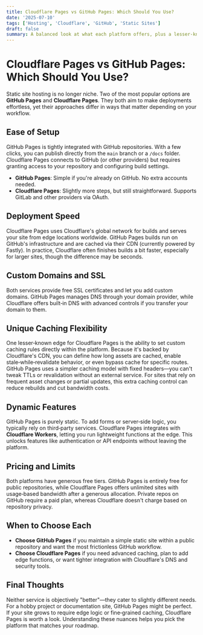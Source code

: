 ```yaml
---
title: Cloudflare Pages vs GitHub Pages: Which Should You Use?
date: '2025-07-10'
tags: ['Hosting', 'Cloudflare', 'GitHub', 'Static Sites']
draft: false
summary: A balanced look at what each platform offers, plus a lesser-known difference in caching flexibility that can influence your decision.
---
```


# Cloudflare Pages vs GitHub Pages: Which Should You Use?

Static site hosting is no longer niche. Two of the most popular options are **GitHub Pages** and **Cloudflare Pages**. They both aim to make deployments effortless, yet their approaches differ in ways that matter depending on your workflow.

## Ease of Setup

GitHub Pages is tightly integrated with GitHub repositories. With a few clicks, you can publish directly from the `main` branch or a `/docs` folder. Cloudflare Pages connects to GitHub (or other providers) but requires granting access to your repository and configuring build settings.

- **GitHub Pages**: Simple if you're already on GitHub. No extra accounts needed.
- **Cloudflare Pages**: Slightly more steps, but still straightforward. Supports GitLab and other providers via OAuth.

## Deployment Speed

Cloudflare Pages uses Cloudflare's global network for builds and serves your site from edge locations worldwide. GitHub Pages builds run on GitHub's infrastructure and are cached via their CDN (currently powered by Fastly). In practice, Cloudflare often finishes builds a bit faster, especially for larger sites, though the difference may be seconds.

## Custom Domains and SSL

Both services provide free SSL certificates and let you add custom domains. GitHub Pages manages DNS through your domain provider, while Cloudflare offers built‑in DNS with advanced controls if you transfer your domain to them.

## Unique Caching Flexibility

One lesser‑known edge for Cloudflare Pages is the ability to set custom caching rules directly within the platform. Because it's backed by Cloudflare's CDN, you can define how long assets are cached, enable stale‑while‑revalidate behavior, or even bypass cache for specific routes. GitHub Pages uses a simpler caching model with fixed headers—you can't tweak TTLs or revalidation without an external service. For sites that rely on frequent asset changes or partial updates, this extra caching control can reduce rebuilds and cut bandwidth costs.

## Dynamic Features

GitHub Pages is purely static. To add forms or server‑side logic, you typically rely on third‑party services. Cloudflare Pages integrates with **Cloudflare Workers**, letting you run lightweight functions at the edge. This unlocks features like authentication or API endpoints without leaving the platform.

## Pricing and Limits

Both platforms have generous free tiers. GitHub Pages is entirely free for public repositories, while Cloudflare Pages offers unlimited sites with usage‑based bandwidth after a generous allocation. Private repos on GitHub require a paid plan, whereas Cloudflare doesn't charge based on repository privacy.

## When to Choose Each

- **Choose GitHub Pages** if you maintain a simple static site within a public repository and want the most frictionless GitHub workflow.
- **Choose Cloudflare Pages** if you need advanced caching, plan to add edge functions, or want tighter integration with Cloudflare's DNS and security tools.

## Final Thoughts

Neither service is objectively "better"—they cater to slightly different needs. For a hobby project or documentation site, GitHub Pages might be perfect. If your site grows to require edge logic or fine‑grained caching, Cloudflare Pages is worth a look. Understanding these nuances helps you pick the platform that matches your roadmap.


